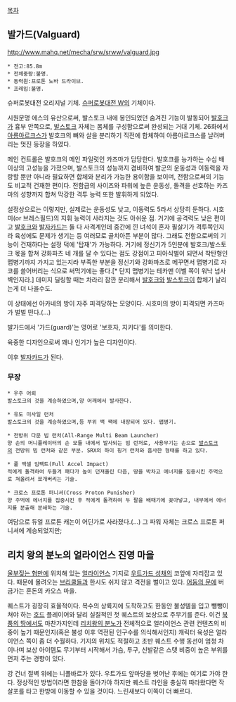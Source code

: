 [[목차]]
== 발가드(Valguard) ==
http://www.mahq.net/mecha/srw/srww/valguard.jpg

 * 전고:85.8m
 * 전체중량:불명.
 * 동력원:프로톤 노바 드라이브.
 * 프레임:불명.

슈퍼로봇대전 오리지널 기체. [[슈퍼로봇대전 W]]의 기체이다.

시원문명 에스의 유산으로써, 발스토크 내에 봉인되었던 숨겨진 기능이 발동되어 [[발호크]]가 흉부 안쪽으로, [[발스토크]] 자체는 몸체를 구성함으로써 완성되는 거대 기체. 26화에서 [[아름아르크스]]가 발호크의 뼈와 살을 분리하기 직전에 합체하여 아름아르크스를 날려버리는 멋진 등장을 하였다.

메인 컨트롤은 발호크의 메인 파일럿인 카즈마가 담당한다. 발호크를 능가하는 수십 배 이상의 고성능을 가졌으며, 발스토크의 성능까지 겸비하여 발군의 운동성과 이동력을 자랑할 뿐만 아니라 필요하면 합체와 분리가 가능한 용이함을 보이며, 전함으로써의 기능도 비교적 건재한 편이다. 전함급의 사이즈와 파워에 높은 운동성, 돌격을 선호하는 카즈마의 성향까지 합쳐 막강한 격투 능력 또한 발휘하게 되었다.

설정상으로는 이렇지만, 실제로는 운동성도 낮고, 이동력도 5라서 상당히 둔하다. 시호미(or 브레스필드)의 지휘 능력이 사라지는 것도 아쉬운 점. 거기에 공격력도 낮은 편이고 [[발호크]]와 [[발자카드]]는 둘 다 사격계인데 중간에 낀 녀석이 혼자 필살기가 격투쪽인지라 육성에도 문제가 생기는 등 여러모로 골치아픈 부분이 많다. 그래도 전함으로써의 기능이 건재하다는 설정 덕에 '탑재'가 가능하다. 거기에 정신기가 5인분에 발호크/발스토크 몫을 합쳐 강화파츠 네 개를 달 수 있다는 점도 강점이고 피아식별이 되면서 착탄형인 맵병기까지 가지고 있는지라 부족한 부분을 정신기와 강화파츠로 메꾸면서 맵병기로 자코를 쓸어버리는 식으로 써먹기에는 좋다.[* 단지 맵병기는 테카맨 이벨 쪽이 워낙 넘사벽인지라.] 데미지 딜링할 때는 차라리 잠깐 분리해서 [[발호크]]와 [[발스토크]]이 합체기 날리는게 더 나을수도.

이 상태에선 아카네의 방이 자주 피격당하는 모양이다. 시호미의 방이 피격되면 카즈마가 벌벌 떤다.(…)

발가드에서 '가드(guard)'는 영어로 '보호자, 지키다'를 의미한다.

육중한 디자인으로써 꽤나 인기가 높은 디자인이다.

이후 [[발자카드]]가 된다.

=== 무장 ===
 * 우주 어뢰
 발스토크의 것을 계승하였으며,양 어깨에서 발사한다.

 * 유도 미사일 런처
 발스토크의 것을 계승하였으며,등 부위 백 팩에 내장되어 있다. 맵병기.

 * 전방위 다문 빔 런처(All-Range Multi Beam Launcher)
 양 손의 머니퓰레이터의 손 모듈 내에서 발사되는 빔 런처로, 사용무기는 손으로 [[발스토크]]의 전방위 빔 런처와 같은 부분. SRX의 하이 핑거 런처와 흡사한 형태를 하고 있다. 

 * 풀 액셀 임팩트(Full Accel Impact)
 적에게 돌격하여 두들겨 패다가 높이 던져올린 다음, 땅을 박차고 에너지를 집중시킨 주먹으로 쳐올려서 쪼개버리는 기술.

 * 크로스 프로톤 퍼니셔(Cross Proton Punisher)
 양 주먹에 에너지를 집중시킨 후 적에게 돌격하여 두 팔을 배때기에 꽂아넣고, 내부에서 에너지를 분출해 분쇄하는 기술.

여담으로 듀얼 프로톤 캐논이 어딘가로 사라졌다.(…) 그 파워 자체는 크로스 프로톤 퍼니셔에 계승되었지만;


== 리치 왕의 분노의 얼라이언스 진영 마을 ==
[[울부짖는 협만]]에 위치해 있는 [[얼라이언스]] 기지로 [[우트가드 성채]]의 코앞에 자리잡고 있다. 때문에 몰려오는 [[브리쿨]]들과 한시도 쉬지 않고 격전을 벌이고 있다. [[어둠의 문]]에 버금가는 혼돈의 카오스 마을. 

퀘스트가 굉장히 효율적이다. 복수의 상륙지에 도착하고도 한동안 불성템을 입고 뺑뺑이 쳐야 하는 [[호드]] 플레이어와 달리 실질적인 첫 퀘스트의 보상으로 주무기를 준다. 이건 [[북풍의 땅]]에서도 마찬가지인데 [[리치왕의 분노]]가 전체적으로 얼라이언스 관련 컨텐츠의 비중이 높기 때문인지(혹은 불성 이후 역전된 인구수를 의식해서인지) 캐릭터 육성은 얼라이언스 쪽이 좀 더 수월하다. 기지의 위치도 적절하고 초반 퀘스트 수행 동선이 엄청 차이나며 보상 아이템도 무기부터 시작해서 가슴, 투구, 신발같은 스탯 비중이 높은 부위를 먼저 주는 경향이 있다.

강 건너 절벽 위에는 니폴바르가 있다. 우트가드 앞마당을 벗어난 후에는 여기로 가야 한다. 정상적인 방법이라면 한참을 돌아가야 하지만 퀘스트 라인을 충실히 따라왔다면 작살포를 타고 한방에 이동할 수 있을 것이다. 느린새보다 이쪽이 더 빠르다.

